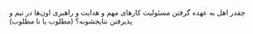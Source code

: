 چقدر اهل به عهده گرفتن مسئولیت کارهای مهم و هدایت و راهبری اون‌ها در تیم و پذیرفتن نتایجشونه؟ (مطلوب یا نا مطلوب)